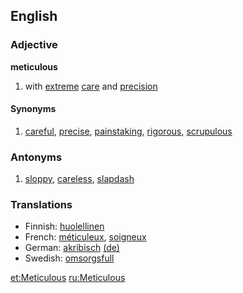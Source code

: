 ==English==
===Adjective===
'''meticulous'''
# with [[extreme]] [[care]] and [[precision]]

====Synonyms====
# [[careful]], [[precise]], [[painstaking]], [[rigorous]], [[scrupulous]]

===Antonyms===
# [[sloppy]], [[careless]], [[slapdash]]

=== Translations ===
*Finnish: [[huolellinen]]
*French: [[méticuleux]], [[soigneux]]
*German: [[akribisch]] [[:de:akribisch|(de)]]
*Swedish: [[omsorgsfull]]

[[et:Meticulous]]
[[ru:Meticulous]]